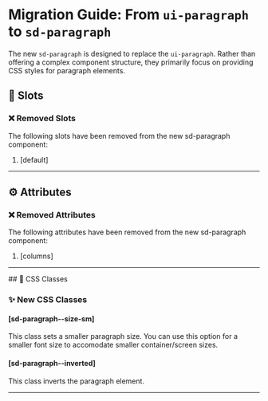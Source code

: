 
<Meta title="Docs/Migration/ui-paragraph" />

# Migration Guide: From `ui-paragraph` to `sd-paragraph`

The new `sd-paragraph` is designed to replace the `ui-paragraph`. Rather than offering a complex component structure, they primarily focus on providing CSS styles for paragraph elements.

## 💾 Slots

### ❌ Removed Slots

The following slots have been removed from the new sd-paragraph component:

1. [default]

<hr />

## ⚙️ Attributes

### ❌ Removed Attributes

The following attributes have been removed from the new sd-paragraph component:

1. [columns]

<hr />
## 🎨 CSS Classes

### ✨ New CSS Classes

#### [sd-paragraph--size-sm]

This class sets a smaller paragraph size. You can use this option for a smaller font size to accomodate smaller container/screen sizes.

#### [sd-paragraph--inverted]

This class inverts the paragraph element.

<hr />
